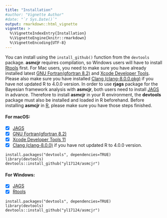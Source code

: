 ```yaml
---
title: "Installation"
#author: "Vignette Author"
#date: "`r Sys.Date()`"
output: rmarkdown::html_vignette
vignette: >
  %\VignetteIndexEntry{Installation}
  %\VignetteEngine{knitr::rmarkdown}
  %\VignetteEncoding{UTF-8}
---
```



You can install using the `install_github()` function from the `devtools` package. __asmcjr__ requires compilation, so Windows users will have to install [Rtools](https://cran.r-project.org/bin/windows/Rtools/) first. For Mac users, you need to  make sure you have already installed latest [GNU Fortran(gfortran 8.2)](https://github.com/fxcoudert/gfortran-for-macOS/releases) and [Xcode Developer Tools](https://developer.apple.com/support/xcode/). Please also make sure you have installed [Clang (clang-8.0.0.pkg)](https://cran.r-project.org/bin/macosx/tools/) if you have not updated R to 4.0.0 version. In order to use __rjags__ package for the Bayesian framework analysis with __asmcjr__, both users  need to install [JAGS](https://sourceforge.net/projects/mcmc-jags/files/JAGS/) in advance. Therefore to install __asmcjr__ in your R environment, the __devtools__ package must also be installed and loaded in R beforehand. 
Before installing __asmcjr__ in [R](), please make sure you have those steps finished.

#### For macOS:
- [x] [JAGS](https://sourceforge.net/projects/mcmc-jags/files/JAGS/)
- [x] [GNU Fortran(gfortran 8.2)](https://github.com/fxcoudert/gfortran-for-macOS/releases)
- [x] [Xcode Developer Tools 11](https://developer.apple.com/support/xcode/)
- [x] [Clang (clang-8.0.0)](https://cran.r-project.org/bin/macosx/tools/) if you have not updated R to 4.0.0 version.

```
install.packages("devtools", dependencies=TRUE)
library(devtools)
devtools::install_github("yl17124/asmcjr")
```


#### For Windows:
- [x] [JAGS](https://sourceforge.net/projects/mcmc-jags/files/JAGS/)
- [x] [Rtools](https://cran.r-project.org/bin/windows/Rtools/)

```
install.packages("devtools", dependencies=TRUE)
library(devtools)
devtools::install_github("yl17124/asmcjr")
```

